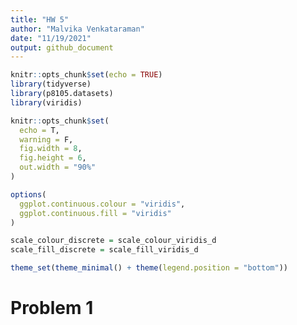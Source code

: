 ```yaml
---
title: "HW 5"
author: "Malvika Venkataraman"
date: "11/19/2021"
output: github_document
---
```


```r
knitr::opts_chunk$set(echo = TRUE)
library(tidyverse)
library(p8105.datasets)
library(viridis)

knitr::opts_chunk$set(
  echo = T,
  warning = F,
  fig.width = 8,
  fig.height = 6,
  out.width = "90%"
)

options(
  ggplot.continuous.colour = "viridis",
  ggplot.continuous.fill = "viridis"
)

scale_colour_discrete = scale_colour_viridis_d
scale_fill_discrete = scale_fill_viridis_d

theme_set(theme_minimal() + theme(legend.position = "bottom"))
```

# Problem 1

```r

```


